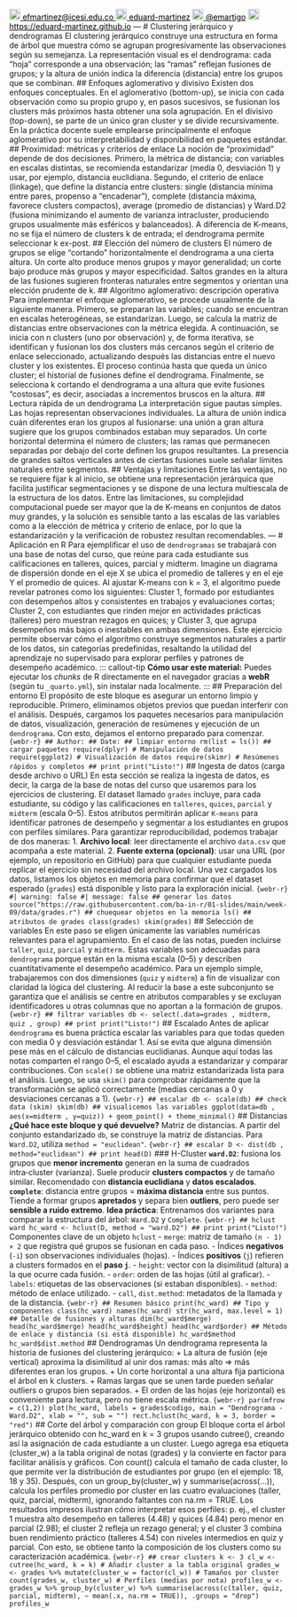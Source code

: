 <a href="mailto:efmartinez@icesi.edu.co" style="color:black;"> <img src="pic/correo.png" alt="Email" width="20" height="20"/> efmartinez@icesi.edu.co </a> <a href="https://github.com/eduard-martinez" style="color:black;"> <img src="pic/github.png" alt="Qries" width="20" height="20"/> eduard-martinez</a> <a href="https://twitter.com/emartigo" style="color:black;"> <img src="pic/twitter.jpg" alt="Qries" width="20" height="20"/> @emartigo</a> <a href="https://eduard-martinez.github.io" style="color:black;"> <img src="pic/link.png" alt="Qries" width="20" height="20"/> https://eduard-martinez.github.io</a> --- # Clustering jerárquico y dendrogramas El clustering jerárquico construye una estructura en forma de árbol que muestra cómo se agrupan progresivamente las observaciones según su semejanza. La representación visual es el dendrograma: cada “hoja” corresponde a una observación; las “ramas” reflejan fusiones de grupos; y la altura de unión indica la diferencia (distancia) entre los grupos que se combinan. ## Enfoques aglomerativo y divisivo Existen dos enfoques conceptuales. En el aglomerativo (bottom-up), se inicia con cada observación como su propio grupo y, en pasos sucesivos, se fusionan los clusters más próximos hasta obtener una sola agrupación. En el divisivo (top-down), se parte de un único gran cluster y se divide recursivamente. En la práctica docente suele emplearse principalmente el enfoque aglomerativo por su interpretabilidad y disponibilidad en paquetes estándar. ## Proximidad: métricas y criterios de enlace La noción de “proximidad” depende de dos decisiones. Primero, la métrica de distancia; con variables en escalas distintas, se recomienda estandarizar (media 0, desviación 1) y usar, por ejemplo, distancia euclidiana. Segundo, el criterio de enlace (linkage), que define la distancia entre clusters: single (distancia mínima entre pares, propenso a “encadenar”), complete (distancia máxima, favorece clusters compactos), average (promedio de distancias) y Ward.D2 (fusiona minimizando el aumento de varianza intracluster, produciendo grupos usualmente más esféricos y balanceados). A diferencia de K-means, no se fija el número de clusters k de entrada; el dendrograma permite seleccionar k ex-post. ## Elección del número de clusters El número de grupos se elige “cortando” horizontalmente el dendrograma a una cierta altura. Un corte alto produce menos grupos y mayor generalidad; un corte bajo produce más grupos y mayor especificidad. Saltos grandes en la altura de las fusiones sugieren fronteras naturales entre segmentos y orientan una elección prudente de k. ## Algoritmo aglomerativo: descripción operativa Para implementar el enfoque aglomerativo, se procede usualmente de la siguiente manera. Primero, se preparan las variables; cuando se encuentran en escalas heterogéneas, se estandarizan. Luego, se calcula la matriz de distancias entre observaciones con la métrica elegida. A continuación, se inicia con n clusters (uno por observación) y, de forma iterativa, se identifican y fusionan los dos clusters más cercanos según el criterio de enlace seleccionado, actualizando después las distancias entre el nuevo cluster y los existentes. El proceso continúa hasta que queda un único cluster; el historial de fusiones define el dendrograma. Finalmente, se selecciona k cortando el dendrograma a una altura que evite fusiones “costosas”, es decir, asociadas a incrementos bruscos en la altura. ## Lectura rápida de un dendrograma La interpretación sigue pautas simples. Las hojas representan observaciones individuales. La altura de unión indica cuán diferentes eran los grupos al fusionarse: una unión a gran altura sugiere que los grupos combinados estaban muy separados. Un corte horizontal determina el número de clusters; las ramas que permanecen separadas por debajo del corte definen los grupos resultantes. La presencia de grandes saltos verticales antes de ciertas fusiones suele señalar límites naturales entre segmentos. ## Ventajas y limitaciones Entre las ventajas, no se requiere fijar k al inicio, se obtiene una representación jerárquica que facilita justificar segmentaciones y se dispone de una lectura multiescala de la estructura de los datos. Entre las limitaciones, su complejidad computacional puede ser mayor que la de K-means en conjuntos de datos muy grandes, y la solución es sensible tanto a las escalas de las variables como a la elección de métrica y criterio de enlace, por lo que la estandarización y la verificación de robustez resultan recomendables. --- # Aplicación en R Para ejemplificar el uso de `dendrogramas` se trabajará con una base de notas del curso, que reúne para cada estudiante sus calificaciones en talleres, quices, parcial y midterm. Imagine un diagrama de dispersión donde en el eje X se ubica el promedio de talleres y en el eje Y el promedio de quices. Al ajustar K-means con k = 3, el algoritmo puede revelar patrones como los siguientes: Cluster 1, formado por estudiantes con desempeños altos y consistentes en trabajos y evaluaciones cortas; Cluster 2, con estudiantes que rinden mejor en actividades prácticas (talleres) pero muestran rezagos en quices; y Cluster 3, que agrupa desempeños más bajos o inestables en ambas dimensiones. Este ejercicio permite observar cómo el algoritmo construye segmentos naturales a partir de los datos, sin categorías predefinidas, resaltando la utilidad del aprendizaje no supervisado para explorar perfiles y patrones de desempeño académico. ::: callout-tip **Cómo usar este material:** Puedes ejecutar los _chunks_ de R directamente en el navegador gracias a **webR** (según tu `_quarto.yml`), sin instalar nada localmente. ::: ## Preparación del entorno El propósito de este bloque es asegurar un entorno limpio y reproducible. Primero, eliminamos objetos previos que puedan interferir con el análisis. Después, cargamos los paquetes necesarios para manipulación de datos, visualización, generación de resúmenes y ejecución de un `dendrograma`. Con esto, dejamos el entorno preparado para comenzar. ```{webr-r} ## Author: ## Date: ## limpiar entorno rm(list = ls()) ## cargar paquetes require(dplyr) # Manipulación de datos require(ggplot2) # Visualización de datos require(skimr) # Resúmenes rápidos y completos ## print print("Listo!") ``` ## Ingesta de datos (carga desde archivo o URL) En esta sección se realiza la ingesta de datos, es decir, la carga de la base de notas del curso que usaremos para los ejercicios de clustering. El dataset llamado `grades` incluye, para cada estudiante, su código y las calificaciones en `talleres`, `quices`, `parcial` y `midterm` (escala 0–5). Estos atributos permitirán aplicar `K-means` para identificar patrones de desempeño y segmentar a los estudiantes en grupos con perfiles similares. Para garantizar reproducibilidad, podemos trabajar de dos maneras: 1. **Archivo local**: leer directamente el archivo `data.csv` que acompaña a este material. 2. **Fuente externa (opcional)**: usar una URL (por ejemplo, un repositorio en GitHub) para que cualquier estudiante pueda replicar el ejercicio sin necesidad del archivo local. Una vez cargados los datos, listamos los objetos en memoria para confirmar que el dataset esperado (`grades`) está disponible y listo para la exploración inicial. ```{webr-r} #| warning: false #| message: false ## generar los datos source("https://raw.githubusercontent.com/ba-in-r/01-slides/main/week-09/data/grades.r") ## chuequear objetos en la memoria ls() ## atributos de grades class(grades) skim(grades) ``` ## Selección de variables En este paso se eligen únicamente las variables numéricas relevantes para el agrupamiento. En el caso de las notas, pueden incluirse `taller`, `quiz`, `parcial` y `midterm.` Estas variables son adecuadas para `dendrograma` porque están en la misma escala (0–5) y describen cuantitativamente el desempeño académico. Para un ejemplo simple, trabajaremos con dos dimensiones (`quiz` y `midterm`) a fin de visualizar con claridad la lógica del clustering. Al reducir la base a este subconjunto se garantiza que el análisis se centre en atributos comparables y se excluyan identificadores u otras columnas que no aportan a la formación de grupos. ```{webr-r} ## filtrar variables db <- select(.data=grades , midterm, quiz , group) ## print print("Listo!") ``` ## Escalado Antes de aplicar `dendrograma` es buena práctica escalar las variables para que todas queden con media 0 y desviación estándar 1. Así se evita que alguna dimensión pese más en el cálculo de distancias euclidianas. Aunque aquí todas las notas comparten el rango 0–5, el escalado ayuda a estandarizar y comparar contribuciones. Con `scale()` se obtiene una matriz estandarizada lista para el análisis. Luego, se usa `skim()` para comprobar rápidamente que la transformación se aplicó correctamente (medias cercanas a 0 y desviaciones cercanas a 1). ```{webr-r} ## escalar db <- scale(db) ## check data (skim) skim(db) ## visualicemos las variables ggplot(data=db , aes(x=midterm , y=quiz)) + geom_point() + theme_minimal() ``` ## Distancias **¿Qué hace este bloque y qué devuelve?** Matriz de distancias. A partir del conjunto estandarizado `db`, se construye la matriz de distancias. Para `Ward.D2`, utiliza `method = "euclidean"`. ```{webr-r} ## escalar D <- dist(db , method="euclidean") ## print head(D) ``` ### H-Cluster **`ward.D2`**: fusiona los grupos que **menor incremento** generan en la suma de cuadrados intra‑cluster (varianza). Suele producir **clusters compactos** y de tamaño similar. Recomendado con **distancia euclidiana** y **datos escalados**. **`complete`**: distancia entre grupos = **máxima distancia** entre sus puntos. Tiende a formar grupos **apretados** y separa bien **outliers**, pero puede ser **sensible a ruido extremo**. **Idea práctica**: Entrenamos dos variantes para comparar la estructura del árbol: `Ward.D2` y `Complete`. ```{webr-r} ## hclust ward hc_ward <- hclust(D, method = "ward.D2") ## print print("Listo!") ``` Componentes clave de un objeto `hclust` - `merge`: matriz de tamaño `(n - 1) × 2` que registra qué grupos se fusionan en cada paso. - Índices **negativos** (`-i`) son observaciones individuales (hojas). - Índices **positivos** (`j`) refieren a clusters formados en el **paso `j`**. - `height`: vector con la disimilitud (altura) a la que ocurre cada fusión. - `order`: orden de las hojas (útil al graficar). - `labels`: etiquetas de las observaciones (si estaban disponibles). - `method`: método de enlace utilizado. - `call`, `dist.method`: metadatos de la llamada y de la distancia. ```{webr-r} ## Resumen básico print(hc_ward) ## Tipo y componentes class(hc_ward) names(hc_ward) str(hc_ward, max.level = 1) ## Detalle de fusiones y alturas dim(hc_ward$merge) head(hc_ward$merge) head(hc_ward$height) head(hc_ward$order) ## Método de enlace y distancia (si está disponible) hc_ward$method hc_ward$dist.method ``` ## Dendrogramas Un dendrograma representa la historia de fusiones del clustering jerárquico: + La altura de fusión (eje vertical) aproxima la disimilitud al unir dos ramas: más alto ⇒ más diferentes eran los grupos. + Un corte horizontal a una altura fija particiona el árbol en k clusters. + Ramas largas que se unen tarde pueden señalar outliers o grupos bien separados. + El orden de las hojas (eje horizontal) es conveniente para lectura, pero no tiene escala métrica. ```{webr-r} par(mfrow = c(1,2)) plot(hc_ward, labels = grades$codigo, main = "Dendrograma - Ward.D2", xlab = "", sub = "") rect.hclust(hc_ward, k = 3, border = "red") ``` ## Corte del árbol y comparación con group El bloque corta el árbol jerárquico obtenido con hc_ward en k = 3 grupos usando cutree(), creando así la asignación de cada estudiante a un cluster. Luego agrega esa etiqueta (cluster_w) a la tabla original de notas (grades) y la convierte en factor para facilitar análisis y gráficos. Con count() calcula el tamaño de cada cluster, lo que permite ver la distribución de estudiantes por grupo (en el ejemplo: 18, 18 y 35). Después, con un group_by(cluster_w) y summarise(across(...)), calcula los perfiles promedio por cluster en las cuatro evaluaciones (taller, quiz, parcial, midterm), ignorando faltantes con na.rm = TRUE. Los resultados impresos ilustran cómo interpretar esos perfiles: p. ej., el cluster 1 muestra alto desempeño en talleres (4.48) y quices (4.84) pero menor en parcial (2.98); el cluster 2 refleja un rezago general; y el cluster 3 combina buen rendimiento práctico (talleres 4.54) con niveles intermedios en quiz y parcial. Con esto, se obtiene tanto la composición de los clusters como su caracterización académica. ```{webr-r} ## crear clusters k <- 3 cl_w <- cutree(hc_ward, k = k) # Añadir cluster a la tabla original grades_w <- grades %>% mutate(cluster_w = factor(cl_w)) # Tamaños por cluster count(grades_w, cluster_w) # Perfiles (medias por nota) profiles_w <- grades_w %>% group_by(cluster_w) %>% summarise(across(c(taller, quiz, parcial, midterm), ~ mean(.x, na.rm = TRUE)), .groups = "drop") profiles_w ```